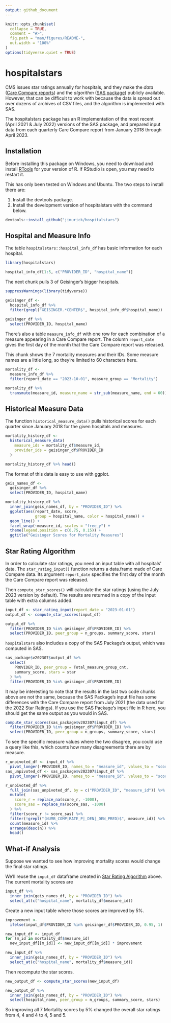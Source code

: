 ```yaml
---
output: github_document
---
```


<!-- README.md is generated from README.Rmd. Please edit that file -->

```r
knitr::opts_chunk$set(
  collapse = TRUE,
  comment = "#>",
  fig.path = "man/figures/README-",
  out.width = "100%"
)
options(tidyverse.quiet = TRUE)
```

# hospitalstars

<!-- badges: start -->
<!-- badges: end -->

CMS issues star ratings annually for hospitals, and they make the *data* ([Care Compare reports](https://data.cms.gov/provider-data/archived-data/hospitals)) and the *algorithm* ([SAS package](https://qualitynet.cms.gov/inpatient/public-reporting/overall-ratings/sas)) publicly available. However, that can be difficult to work with because the data is spread out over dozens of archives of CSV files, and the algorithm is implemented with SAS.

The hospitalstars package has an R implementation of the most recent (April 2021 & July 2022) versions of the SAS package, and prepared input data from each quarterly Care Compare report from January 2018 through April 2023.

## Installation

Before installing this package on Windows, you need to download and install [RTools](https://cran.r-project.org/bin/windows/Rtools/) for your version of R. If RStudio is open, you may need to restart it.

This has only been tested on Windows and Ubuntu. The two steps to install there are:

1. Install the devtools package.
2. Install the development version of hospitalstars with the command below. 

``` r
devtools::install_github("jimurick/hospitalstars")
```



## Hospital and Measure Info

The table `hospitalstars::hospital_info_df` has basic information for each hospital.

```r
library(hospitalstars)

hospital_info_df[1:5, c("PROVIDER_ID", "hospital_name")]
```

The next chunk pulls 3 of Geisinger's bigger hospitals.

```r
suppressWarnings(library(tidyverse))

geisinger_df <-
  hospital_info_df %>%
  filter(grepl("GEISINGER.*CENTER$", hospital_info_df$hospital_name))
  
geisinger_df %>%
  select(PROVIDER_ID, hospital_name)
```

There's also a table `measure_info_df` with one row for each combination of a measure appearing in a Care Compare report. The column `report_date` gives the first day of the month that the Care Compare report was released.

This chunk shows the 7 mortality measures and their IDs. Some measure names are a little long, so they're limited to 60 characters here.

```r
mortality_df <-
  measure_info_df %>%
  filter(report_date == "2023-10-01", measure_group == "Mortality")

mortality_df %>%
  transmute(measure_id, measure_name = str_sub(measure_name, end = 60))
```



## Historical Measure Data

The function `historical_measure_data()` pulls historical scores for each quarter since January 2018 for the given hospitals and measures.

```r
mortality_history_df <-
  historical_measure_data(
    measure_ids = mortality_df$measure_id,
    provider_ids = geisinger_df$PROVIDER_ID
  )

mortality_history_df %>% head()
```

The format of this data is easy to use with ggplot.

```r
geis_names_df <-
  geisinger_df %>%
  select(PROVIDER_ID, hospital_name)

mortality_history_df %>%
  inner_join(geis_names_df, by = "PROVIDER_ID") %>%
  ggplot(aes(report_date, score,
             group = hospital_name, color = hospital_name)) +
  geom_line() +
  facet_wrap(~measure_id, scales = "free_y") +
  theme(legend.position = c(0.75, 0.15)) +
  ggtitle("Geisinger Scores for Mortality Measures")
```


## Star Rating Algorithm

In order to calculate star ratings, you need an input table with all hospitals' data. The `star_rating_input()` function returns a data.frame made of Care Compare data. Its argument `report_date` specifies the first day of the month the Care Compare report was released.

Then `compute_star_scores()` will calculate the star ratings (using the July 2023 version by default). The results are returned in a copy of the input table with extra columns added.

```r
input_df <- star_rating_input(report_date = "2023-01-01")
output_df <- compute_star_scores(input_df)

output_df %>%
  filter(PROVIDER_ID %in% geisinger_df$PROVIDER_ID) %>%
  select(PROVIDER_ID, peer_group = n_groups, summary_score, stars)
```

`hospitalstars` also includes a copy of the SAS Package's output, which was computed in SAS.

```r
sas_package$v202307$output_df %>%
  select(
    PROVIDER_ID, peer_group = Total_measure_group_cnt,
    summary_score, stars = star
  ) %>%
  filter(PROVIDER_ID %in% geisinger_df$PROVIDER_ID)
```

It may be interesting to note that the results in the last two code chunks above are not the same, because the SAS Package's input file has some differences with the Care Compare report from July 2021 (the data used for the 2022 Star Ratings). If you use the SAS Package's input file in R here, you should get the same output as you would in SAS.

```r
compute_star_scores(sas_package$v202307$input_df) %>%
  filter(PROVIDER_ID %in% geisinger_df$PROVIDER_ID) %>%
  select(PROVIDER_ID, peer_group = n_groups, summary_score, stars)
```

To see the specific measure values where the two disagree, you could use a query like this, which counts how many disagreements there are by measure.

```r
r_unpivoted_df <- input_df %>%
  pivot_longer(-PROVIDER_ID, names_to = "measure_id", values_to = "score_r")
sas_unpivoted_df <- sas_package$v202307$input_df %>%
  pivot_longer(-PROVIDER_ID, names_to = "measure_id", values_to = "score_sas")

r_unpivoted_df %>%
  full_join(sas_unpivoted_df, by = c("PROVIDER_ID", "measure_id")) %>%
  mutate(
    score_r = replace_na(score_r, -1000),
    score_sas = replace_na(score_sas, -1000)
  ) %>%
  filter(score_r != score_sas) %>%
  filter(!grepl("(NUMB_COMP|RATE_P|_DEN|_DEN_PRED)$", measure_id)) %>%
  count(measure_id) %>%
  arrange(desc(n)) %>%
  head()
```



## What-if Analysis

Suppose we wanted to see how improving mortality scores would change the final star ratings.

We'll reuse the `input_df` dataframe created in [Star Rating Algorithm](#star-rating-algorithm) above. The current mortality scores are

```r
input_df %>%
  inner_join(geis_names_df, by = "PROVIDER_ID") %>%
  select_at(c("hospital_name", mortality_df$measure_id))
```

Create a new input table where those scores are improved by 5%.

```r
improvement <-
  ifelse(input_df$PROVIDER_ID %in% geisinger_df$PROVIDER_ID, 0.95, 1)

new_input_df <- input_df
for (m_id in mortality_df$measure_id)
  new_input_df[[m_id]] <- new_input_df[[m_id]] * improvement

new_input_df %>%
  inner_join(geis_names_df, by = "PROVIDER_ID") %>%
  select_at(c("hospital_name", mortality_df$measure_id))
```

Then recompute the star scores.

```r
new_output_df <- compute_star_scores(new_input_df)

new_output_df %>%
  inner_join(geis_names_df, by = "PROVIDER_ID") %>%
  select(hospital_name, peer_group = n_groups, summary_score, stars)
```

So improving all 7 Mortality scores by 5% changed the overall star ratings from 4, 4 and 4 to 4, 5 and 5.


